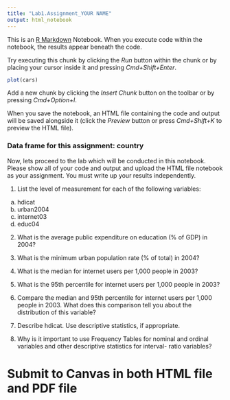 ---
title: "Lab1.Assignment_YOUR NAME"
output: html_notebook
---

This is an [R Markdown](http://rmarkdown.rstudio.com) Notebook. When you execute code within the notebook, the results appear beneath the code. 

Try executing this chunk by clicking the *Run* button within the chunk or by placing your cursor inside it and pressing *Cmd+Shift+Enter*. 

```{r}
plot(cars)
```

Add a new chunk by clicking the *Insert Chunk* button on the toolbar or by pressing *Cmd+Option+I*.

When you save the notebook, an HTML file containing the code and output will be saved alongside it (click the *Preview* button or press *Cmd+Shift+K* to preview the HTML file).

### Data frame for this assignment: country
Now, lets proceed to the lab which will be conducted in this notebook. Please show all of your code and output and upload the HTML file notebook as your assignment. You must write up your results independently. 

1.	List the level of measurement for each of the following variables:
 
a.	hdicat
b.	urban2004
c.	internet03
d.	educ04
 
2.	What is the average public expenditure on education (% of GDP) in 2004? 

3.	What is the minimum urban population rate (% of total) in 2004?

4.	What is the median for internet users per 1,000 people in 2003?

5.	What is the 95th percentile for internet users per 1,000 people in 2003? 

6.	Compare the median and 95th percentile for internet users per 1,000 people in 2003.  What does this comparison tell you about the distribution of this variable? 

7.	Describe hdicat. Use descriptive statistics, if appropriate. 

8.	Why is it important to use Frequency Tables for nominal and ordinal variables and other descriptive statistics for interval- ratio variables?  

# Submit to Canvas in both HTML file and PDF file 
